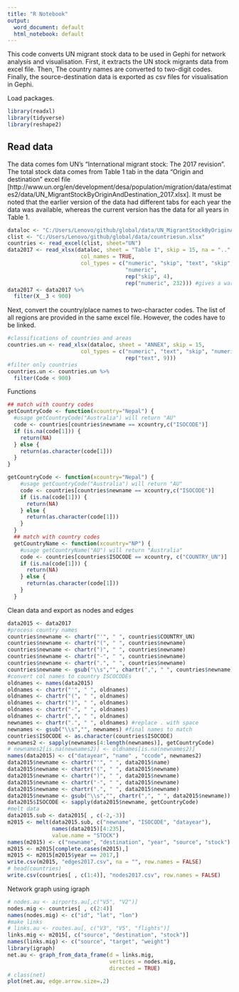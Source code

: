```yaml
---
title: "R Notebook"
output:
  word_document: default
  html_notebook: default
---
```


This code converts UN migrant stock data to be used in Gephi for network analysis and visualisation. First, it extracts the UN stock migrants data from excel file. Then, The country names are converted to two-digit codes. Finally, the source-destination data is exported as csv files for visualisation in Gephi.

Load packages.

```r
library(readxl)
library(tidyverse)
library(reshape2)
```
## Read data

The data comes fom UN's "International migrant stock: The 2017 revision". The total stock data comes from Table 1 tab in the data "Origin and destination" excel file [http://www.un.org/en/development/desa/population/migration/data/estimates2/data/UN_MigrantStockByOriginAndDestination_2017.xlsx]. It must be noted that the earlier version of the data had different tabs for each year the data was available, whereas the current version has the data for all years in Table 1. 

```r
dataloc <- "C:/Users/Lenovo/github/global/data/UN_MigrantStockByOriginAndDestination_2017.xlsx"
clist <- "C:/Users/Lenovo/github/global/data/countriesun.xlsx"
countries <- read_excel(clist, sheet="UN")
data2017 <- read_xlsx(dataloc, sheet = "Table 1", skip = 15, na = "..",
                       col_names = TRUE,
                       col_types = c("numeric", "skip", "text", "skip",
                                     "numeric",
                                     rep("skip", 4),
                                     rep("numeric", 232))) #gives a warning
data2017 <- data2017 %>%
  filter(X__3 < 900)
```
Next, convert the country/place names to two-character codes. The list of all regions are provided in the same excel file. However, the codes have to be linked.

```r
#classifications of countries and areas
countries.un <- read_xlsx(dataloc, sheet = "ANNEX", skip = 15,
                       col_types = c("numeric", "text", "skip", "numeric",
                                     rep("text", 9)))
#filter only countries
countries.un <- countries.un %>%
  filter(Code < 900)
```

Functions

```r
## match with country codes
getCountryCode <- function(xcountry="Nepal") {
  #usage getCountryCode("Australia") will return "AU"
  code <- countries[countries$newname == xcountry,c("ISOCODE")]
  if (is.na(code[1])) {
    return(NA)
  } else {
    return(as.character(code[1]))
  }
}
```

```r
getCountryCode <- function(xcountry="Nepal") {
    #usage getCountryCode("Australia") will return "AU"
    code <- countries[countries$newname == xcountry,c("ISOCODE")]
    if (is.na(code[1])) {
      return(NA)
    } else {
      return(as.character(code[1]))
    }
  }
  ## match with country codes
  getCountryName <- function(xcountry="NP") {
    #usage getCountryName("AU") will return "Australia"
    code <- countries[countries$ISOCODE == xcountry, c("COUNTRY_UN")]
    if (is.na(code[1])) {
      return(NA)
    } else {
      return(as.character(code[1]))
    }
  }
```

Clean data and export as nodes and edges

```r
data2015 <- data2017
#process country names
countries$newname <- chartr("'", " ", countries$COUNTRY_UN)
countries$newname <- chartr("(", " ", countries$newname)
countries$newname <- chartr(")", " ", countries$newname)
countries$newname <- chartr("-", " ", countries$newname)
countries$newname <- chartr(".", " ", countries$newname)
countries$newname <- gsub("\\s","", chartr(",", " ", countries$newname))
#convert col names to country ISCOCODEs
oldnames <- names(data2015)
oldnames <- chartr("'", " ", oldnames)
oldnames <- chartr("(", " ", oldnames)
oldnames <- chartr(")", " ", oldnames)
oldnames <- chartr("-", " ", oldnames)
oldnames <- chartr(",", " ", oldnames)
newnames <- chartr(".", " ", oldnames) #replace . with space
newnames <- gsub("\\s","", newnames) #final names to match
countries$ISOCODE <- as.character(countries$ISOCODE)
newnames2 <- sapply(newnames[4:length(newnames)], getCountryCode)
# newnames2[is.na(newnames2)] <- oldnames[is.na(newnames2)]
names(data2015) <- c("datayear", "name" , "ccode", newnames2)
data2015$newname <- chartr("'", " ", data2015$name)
data2015$newname <- chartr("(", " ", data2015$newname)
data2015$newname <- chartr(")", " ", data2015$newname)
data2015$newname <- chartr("-", " ", data2015$newname)
data2015$newname <- chartr(".", " ", data2015$newname)
data2015$newname <- gsub("\\s","", chartr(",", " ", data2015$newname))
data2015$ISOCODE <- sapply(data2015$newname, getCountryCode)
#melt data
data2015.sub <- data2015[ , c(-2,-3)]
m2015 <- melt(data2015.sub, c("newname", "ISOCODE", "datayear"),
              names(data2015)[4:235],
              value.name = "STOCK")
names(m2015) <- c("newname", "destination", "year", "source", "stock")
m2015 <- m2015[complete.cases(m2015),]
m2015 <- m2015[m2015$year == 2017,]
write.csv(m2015, "edges2017.csv", na = "", row.names = FALSE)
# head(countries)
write.csv(countries[ , c(1:4)], "nodes2017.csv", row.names = FALSE)
```

Network graph using igraph

```r
# nodes.au <- airports.au[,c("V5", "V2")]
nodes.mig <- countries[ , c(2:4)]
names(nodes.mig) <- c("id", "lat", "lon")
#make links
# links.au <- routes.au[, c("V3", "V5", "flights")]
links.mig <- m2015[, c("source", "destination", "stock")]
names(links.mig) <- c("source", "target", "weight")
library(igraph)
net.au <- graph_from_data_frame(d = links.mig,
                                vertices = nodes.mig,
                                directed = TRUE)
# class(net)
plot(net.au, edge.arrow.size=.2)
```




